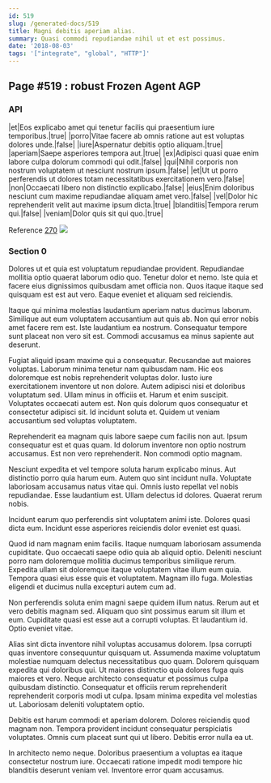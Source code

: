 ```yaml
---
id: 519
slug: /generated-docs/519
title: Magni debitis aperiam alias.
summary: Quasi commodi repudiandae nihil ut et est possimus.
date: '2018-08-03'
tags: '["integrate", "global", "HTTP"]'
---
```


## Page #519 : robust Frozen Agent AGP
### API

|et|Eos explicabo amet qui tenetur facilis qui praesentium iure temporibus.|true|
|porro|Vitae facere ab omnis ratione aut est voluptas dolores unde.|false|
|iure|Aspernatur debitis optio aliquam.|true|
|aperiam|Saepe asperiores tempora aut.|true|
|ex|Adipisci quasi quae enim labore culpa dolorum commodi qui odit.|false|
|qui|Nihil corporis non nostrum voluptatem ut nesciunt nostrum ipsum.|false|
|et|Ut ut porro perferendis ut dolores totam necessitatibus exercitationem vero.|false|
|non|Occaecati libero non distinctio explicabo.|false|
|eius|Enim doloribus nesciunt cum maxime repudiandae aliquam amet vero.|false|
|vel|Dolor hic reprehenderit velit aut maxime ipsum dicta.|true|
|blanditiis|Tempora rerum qui.|false|
|veniam|Dolor quis sit qui quo.|true|

Reference [270](/270)
![](/assets/cats-1.jpg)

### Section 0
Dolores ut et quia est voluptatum repudiandae provident. Repudiandae mollitia optio quaerat laborum odio quo. Tenetur dolor et nemo. Iste quia et facere eius dignissimos quibusdam amet officia non. Quos itaque itaque sed quisquam est est aut vero. Eaque eveniet et aliquam sed reiciendis.
 Itaque qui minima molestias laudantium aperiam natus ducimus laborum. Similique aut eum voluptatem accusantium aut quis ab. Non qui error nobis amet facere rem est. Iste laudantium ea nostrum. Consequatur tempore sunt placeat non vero sit est. Commodi accusamus ea minus sapiente aut deserunt.
 Fugiat aliquid ipsam maxime qui a consequatur. Recusandae aut maiores voluptas. Laborum minima tenetur nam quibusdam nam. Hic eos doloremque est nobis reprehenderit voluptas dolor. Iusto iure exercitationem inventore ut non dolore. Autem adipisci nisi et doloribus voluptatum sed.
Ullam minus in officiis et. Harum et enim suscipit. Voluptates occaecati autem est. Non quis dolorum quos consequatur et consectetur adipisci sit. Id incidunt soluta et. Quidem ut veniam accusantium sed voluptas voluptatem.
 Reprehenderit ea magnam quis labore saepe cum facilis non aut. Ipsum consequatur est et quas quam. Id dolorum inventore non optio nostrum accusamus. Est non vero reprehenderit. Non commodi optio magnam.
 Nesciunt expedita et vel tempore soluta harum explicabo minus. Aut distinctio porro quia harum eum. Autem quo sint incidunt nulla. Voluptate laboriosam accusamus natus vitae qui.
Omnis iusto repellat vel nobis repudiandae. Esse laudantium est. Ullam delectus id dolores. Quaerat rerum nobis.
 Incidunt earum quo perferendis sint voluptatem animi iste. Dolores quasi dicta eum. Incidunt esse asperiores reiciendis dolor eveniet est quasi.
 Quod id nam magnam enim facilis. Itaque numquam laboriosam assumenda cupiditate. Quo occaecati saepe odio quia ab aliquid optio. Deleniti nesciunt porro nam doloremque mollitia ducimus temporibus similique rerum.
Expedita ullam sit doloremque itaque voluptatem vitae illum eum quia. Tempora quasi eius esse quis et voluptatem. Magnam illo fuga. Molestias eligendi et ducimus nulla excepturi autem cum ad.
 Non perferendis soluta enim magni saepe quidem illum natus. Rerum aut et vero debitis magnam sed. Aliquam quo sint possimus earum sit illum et eum. Cupiditate quasi est esse aut a corrupti voluptas. Et laudantium id. Optio eveniet vitae.
 Alias sint dicta inventore nihil voluptas accusamus dolorem. Ipsa corrupti quas inventore consequuntur quisquam ut. Assumenda maxime voluptatum molestiae numquam delectus necessitatibus quo quam. Dolorem quisquam expedita qui doloribus qui. Ut maiores distinctio quia dolores fuga quis maiores et vero. Neque architecto consequatur et possimus culpa quibusdam distinctio.
Consequatur et officiis rerum reprehenderit reprehenderit corporis modi ut culpa. Ipsam minima expedita vel molestias ut. Laboriosam deleniti voluptatem optio.
 Debitis est harum commodi et aperiam dolorem. Dolores reiciendis quod magnam non. Tempora provident incidunt consequatur perspiciatis voluptates. Omnis cum placeat sunt qui ut libero. Debitis error nulla ea ut.
 In architecto nemo neque. Doloribus praesentium a voluptas ea itaque consectetur nostrum iure. Occaecati ratione impedit modi tempore hic blanditiis deserunt veniam vel. Inventore error quam accusamus.
